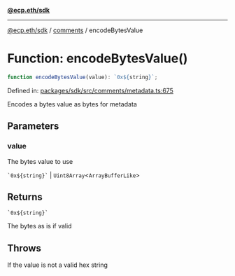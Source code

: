 [**@ecp.eth/sdk**](../../index.mdx)

***

[@ecp.eth/sdk](/sdk-reference/index.mdx) / [comments](/sdk-reference/comments/index.mdx) / encodeBytesValue

# Function: encodeBytesValue()

```ts
function encodeBytesValue(value): `0x${string}`;
```

Defined in: [packages/sdk/src/comments/metadata.ts:675](https://github.com/ecp-eth/comments-monorepo/blob/main/packages/sdk/src/comments/metadata.ts#L675)

Encodes a bytes value as bytes for metadata

## Parameters

### value

The bytes value to use

`` `0x${string}` `` | `Uint8Array`\<`ArrayBufferLike`\>

## Returns

`` `0x${string}` ``

The bytes as is if valid

## Throws

If the value is not a valid hex string
